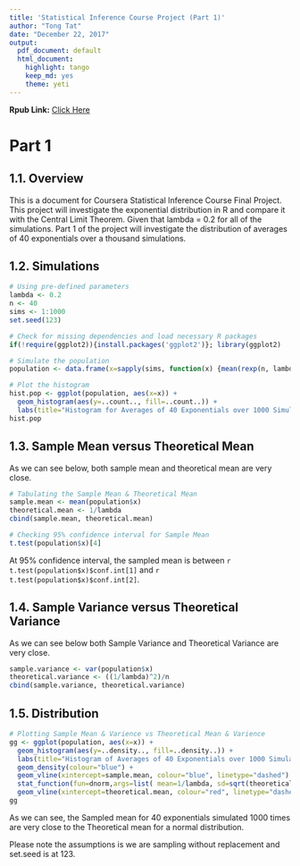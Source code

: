 ---
title: 'Statistical Inference Course Project (Part 1)'
author: "Tong Tat"
date: "December 22, 2017"
output:
  pdf_document: default
  html_document:
    highlight: tango
    keep_md: yes
    theme: yeti
---

**Rpub Link:** [Click Here](http://rpubs.com/chuatt/343747)

# Part 1
## 1.1. Overview

This is a document for Coursera Statistical Inference Course Final Project. This project will investigate the exponential distribution in R and compare it with the Central Limit Theorem. Given that lambda = 0.2 for all of the simulations. Part 1 of the project will investigate the distribution of averages of 40 exponentials over a thousand simulations.


## 1.2. Simulations

```{r, warning=FALSE, echo=TRUE, cache=FALSE, message=FALSE}
# Using pre-defined parameters
lambda <- 0.2
n <- 40
sims <- 1:1000
set.seed(123)

# Check for missing dependencies and load necessary R packages
if(!require(ggplot2)){install.packages('ggplot2')}; library(ggplot2)

# Simulate the population
population <- data.frame(x=sapply(sims, function(x) {mean(rexp(n, lambda))}))

# Plot the histogram
hist.pop <- ggplot(population, aes(x=x)) + 
  geom_histogram(aes(y=..count.., fill=..count..)) +
  labs(title="Histogram for Averages of 40 Exponentials over 1000 Simulations", y="Frequency", x="Mean")
hist.pop
```


## 1.3. Sample Mean versus Theoretical Mean

As we can see below, both sample mean and theoretical mean are very close. 
```{r, warning=FALSE, echo=TRUE, cache=FALSE, message=FALSE}
# Tabulating the Sample Mean & Theoretical Mean
sample.mean <- mean(population$x)
theoretical.mean <- 1/lambda
cbind(sample.mean, theoretical.mean)

# Checking 95% confidence interval for Sample Mean
t.test(population$x)[4]

```


At 95% confidence interval, the sampled mean is between `r t.test(population$x)$conf.int[1]` and `r t.test(population$x)$conf.int[2]`.


## 1.4. Sample Variance versus Theoretical Variance

As we can see below both Sample Variance and Theoretical Variance are very close.
```{r, warning=FALSE, echo=TRUE, cache=FALSE, message=FALSE}
sample.variance <- var(population$x)
theoretical.variance <- ((1/lambda)^2)/n
cbind(sample.variance, theoretical.variance)

```


## 1.5. Distribution

```{r, warning=FALSE, echo=TRUE, cache=FALSE, message=FALSE}
# Plotting Sample Mean & Varience vs Theoretical Mean & Varience
gg <- ggplot(population, aes(x=x)) +
  geom_histogram(aes(y=..density.., fill=..density..)) +
  labs(title="Histogram of Averages of 40 Exponentials over 1000 Simulations", y="Density", x="Mean") + 
  geom_density(colour="blue") +
  geom_vline(xintercept=sample.mean, colour="blue", linetype="dashed") +
  stat_function(fun=dnorm,args=list( mean=1/lambda, sd=sqrt(theoretical.variance)),color = "red") +
  geom_vline(xintercept=theoretical.mean, colour="red", linetype="dashed") 
gg

```


As we can see, the Sampled mean for 40 exponentials simulated 1000 times are very close to the Theoretical mean for a normal distribution.

Please note the assumptions is we are sampling without replacement and set.seed is at 123.



